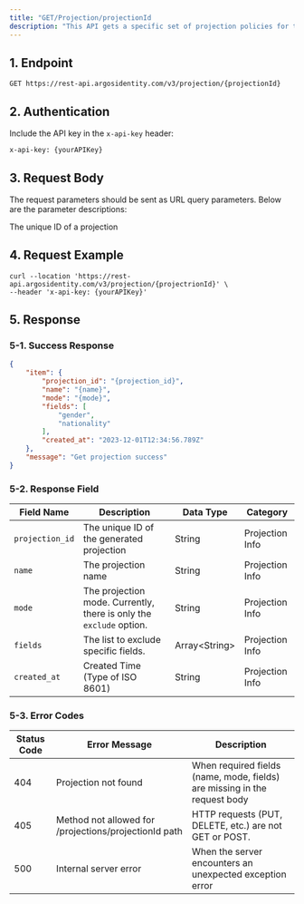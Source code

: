 ```yaml
---
title: "GET/Projection/projectionId                                                                                                                                                                                                                                                                                                                                                                                                                                                                                                                                                                                                                                                                                                                                                                                                                                                                                                                                                                                                                                                                                                                                                                                                                                                                                                                                                  "
description: "This API gets a specific set of projection policies for the project that are accessible."
---
```


## 1. Endpoint

```text GET/Projection
GET https://rest-api.argosidentity.com/v3/projection/{projectionId}
```

## 2. Authentication

Include the API key in the `x-api-key` header:

```text x-api-key
x-api-key: {yourAPIKey}
```

## 3. Request Body

The request parameters should be sent as URL query parameters. Below are the parameter descriptions:

<ResponseField name="projectionId" type="string" required>
  The unique ID of a projection
</ResponseField>

## 4. Request Example

```curl GET/Projection
curl --location 'https://rest-api.argosidentity.com/v3/projection/{projectrionId}' \
--header 'x-api-key: {yourAPIKey}'
```

## 5. Response

### 5-1. Success Response

<CodeGroup>

```json result-get-projection.json
{
    "item": {
        "projection_id": "{projection_id}",
        "name": "{name}",
        "mode": "{mode}",
        "fields": [
            "gender",
            "nationality"
        ],
        "created_at": "2023-12-01T12:34:56.789Z"
    },
    "message": "Get projection success"
}
```

</CodeGroup>

### 5-2. Response Field

| Field Name      | Description                                                         | Data Type       | Category        |
| --------------- | ------------------------------------------------------------------- | --------------- | --------------- |
| `projection_id` | The unique ID of the generated projection                           | String          | Projection Info |
| `name`          | The projection name                                                 | String          | Projection Info |
| `mode`          | The projection mode. Currently, there is only the `exclude` option. | String          | Projection Info |
| `fields`        | The list to exclude specific fields.                                | Array\<String\> | Projection Info |
| `created_at`    | Created Time (Type of ISO 8601)                                     | String          | Projection Info |

### 5-3. Error Codes

| Status Code | Error Message                                         | Description                                                               |
| ----------- | ----------------------------------------------------- | ------------------------------------------------------------------------- |
| 404         | Projection not found                                  | When required fields (name, mode, fields) are missing in the request body |
| 405         | Method not allowed for /projections/projectionId path | HTTP requests (PUT, DELETE, etc.) are not GET or POST.                    |
| 500         | Internal server error                                 | When the server encounters an unexpected exception error                  |